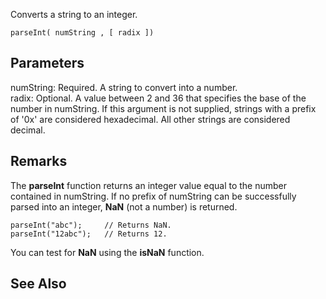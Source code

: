 Converts a string to an integer.

 parseInt( numString , [ radix ]) 
==Parameters==
; numString: Required. A string to convert into a number.
; radix: Optional. A value between 2 and 36 that specifies the base of the number in numString. If this argument is not supplied, strings with a prefix of '0x' are considered hexadecimal. All other strings are considered decimal.

==Remarks==
The '''parseInt''' function returns an integer value equal to the number contained in numString. If no prefix of numString can be successfully parsed into an integer, '''NaN''' (not a number) is returned.

 parseInt("abc");     // Returns NaN.
 parseInt("12abc");   // Returns 12.
You can test for '''NaN''' using the '''isNaN''' function.


==See Also==

              

              

              

              
